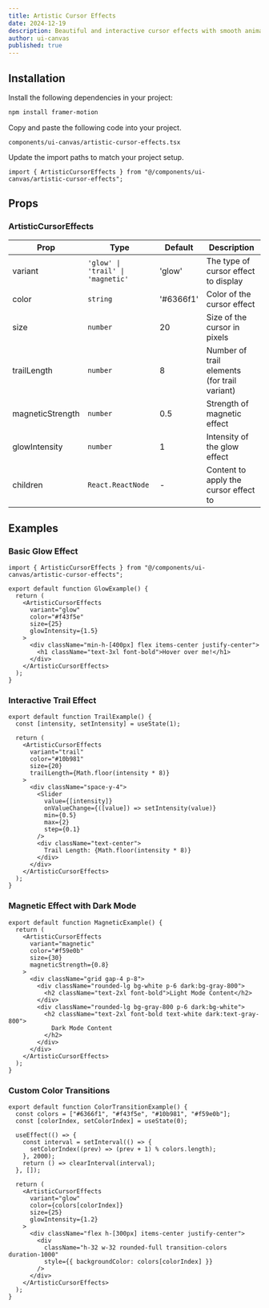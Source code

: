 ```yaml
---
title: Artistic Cursor Effects
date: 2024-12-19
description: Beautiful and interactive cursor effects with smooth animations and transitions
author: ui-canvas
published: true
---
```


<ComponentPreview name="artistic-cursor-effects-demo" />

## Installation

<Steps>

<Step>Install the following dependencies in your project:</Step>

```bash
npm install framer-motion
```

<Step>Copy and paste the following code into your project.</Step>

`components/ui-canvas/artistic-cursor-effects.tsx`

<ComponentSource name="artistic-cursor-effects" />

<Step>Update the import paths to match your project setup.</Step>

```tsx
import { ArtisticCursorEffects } from "@/components/ui-canvas/artistic-cursor-effects";
```

</Steps>

## Props

### ArtisticCursorEffects

| Prop             | Type                              | Default   | Description                                  |
| ---------------- | --------------------------------- | --------- | -------------------------------------------- |
| variant          | `'glow' \| 'trail' \| 'magnetic'` | 'glow'    | The type of cursor effect to display         |
| color            | `string`                          | '#6366f1' | Color of the cursor effect                   |
| size             | `number`                          | 20        | Size of the cursor in pixels                 |
| trailLength      | `number`                          | 8         | Number of trail elements (for trail variant) |
| magneticStrength | `number`                          | 0.5       | Strength of magnetic effect                  |
| glowIntensity    | `number`                          | 1         | Intensity of the glow effect                 |
| children         | `React.ReactNode`                 | -         | Content to apply the cursor effect to        |

## Examples

### Basic Glow Effect

```tsx
import { ArtisticCursorEffects } from "@/components/ui-canvas/artistic-cursor-effects";

export default function GlowExample() {
  return (
    <ArtisticCursorEffects
      variant="glow"
      color="#f43f5e"
      size={25}
      glowIntensity={1.5}
    >
      <div className="min-h-[400px] flex items-center justify-center">
        <h1 className="text-3xl font-bold">Hover over me!</h1>
      </div>
    </ArtisticCursorEffects>
  );
}
```

### Interactive Trail Effect

```tsx
export default function TrailExample() {
  const [intensity, setIntensity] = useState(1);

  return (
    <ArtisticCursorEffects
      variant="trail"
      color="#10b981"
      size={20}
      trailLength={Math.floor(intensity * 8)}
    >
      <div className="space-y-4">
        <Slider
          value={[intensity]}
          onValueChange={([value]) => setIntensity(value)}
          min={0.5}
          max={2}
          step={0.1}
        />
        <div className="text-center">
          Trail Length: {Math.floor(intensity * 8)}
        </div>
      </div>
    </ArtisticCursorEffects>
  );
}
```

### Magnetic Effect with Dark Mode

```tsx
export default function MagneticExample() {
  return (
    <ArtisticCursorEffects
      variant="magnetic"
      color="#f59e0b"
      size={30}
      magneticStrength={0.8}
    >
      <div className="grid gap-4 p-8">
        <div className="rounded-lg bg-white p-6 dark:bg-gray-800">
          <h2 className="text-2xl font-bold">Light Mode Content</h2>
        </div>
        <div className="rounded-lg bg-gray-800 p-6 dark:bg-white">
          <h2 className="text-2xl font-bold text-white dark:text-gray-800">
            Dark Mode Content
          </h2>
        </div>
      </div>
    </ArtisticCursorEffects>
  );
}
```

### Custom Color Transitions

```tsx
export default function ColorTransitionExample() {
  const colors = ["#6366f1", "#f43f5e", "#10b981", "#f59e0b"];
  const [colorIndex, setColorIndex] = useState(0);

  useEffect(() => {
    const interval = setInterval(() => {
      setColorIndex((prev) => (prev + 1) % colors.length);
    }, 2000);
    return () => clearInterval(interval);
  }, []);

  return (
    <ArtisticCursorEffects
      variant="glow"
      color={colors[colorIndex]}
      size={25}
      glowIntensity={1.2}
    >
      <div className="flex h-[300px] items-center justify-center">
        <div
          className="h-32 w-32 rounded-full transition-colors duration-1000"
          style={{ backgroundColor: colors[colorIndex] }}
        />
      </div>
    </ArtisticCursorEffects>
  );
}
```
